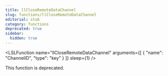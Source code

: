 ```yaml
---
title: llCloseRemoteDataChannel
slug: functions/llCloseRemoteDataChannel
editorial: stub
category: functions
deprecated: true
sidebar:
  hidden: true
---
```


<LSLFunction
	name="llCloseRemoteDataChannel"
	arguments={[
	{
		"name": "ChannelID",
		"type": "key"
	}
]}
	sleep={1}
/>

This function is deprecated.
